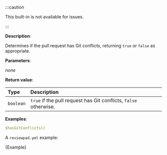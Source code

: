 
:::caution

This built-in is not available for issues.

:::

**Description**:

Determines if the pull request has Git conflicts, returning `true` or `false` as appropriate.

**Parameters**:

_none_

**Return value**:

| Type      | Description                                                      |
| :-------- | :--------------------------------------------------------------- |
| `boolean` | `true` if the pull request has Git conflicts, `false` otherwise. |

**Examples**:

```yml
$hasGitConflicts()
```

A `reviewpad.yml` example:

<CodeBlock language="yml" title="reviewpad.yml">{Example}</CodeBlock>
